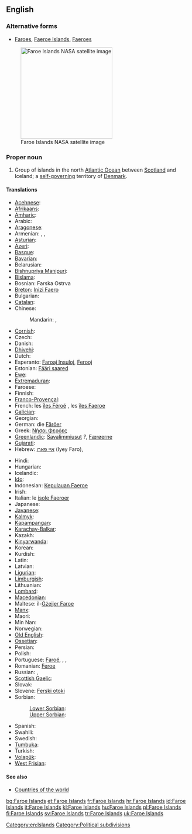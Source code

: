 ==English==

===Alternative forms===
* [[Faroes]], [[Faeroe Islands]], [[Faeroes]]

{{wikipedia}}
[[File:Faroes030417-nasa(2).jpg|thumb|250px|upright|Faroe Islands NASA satellite image]]
===Proper noun===
{{en-proper noun}}

# Group of islands in the north [[Atlantic Ocean]] between [[Scotland]] and Iceland; a [[self-governing]] territory of [[Denmark]].

====Translations====
{{trans-top|group of islands between Scotland and Iceland}}
* [[Acehnese]]: {{tø|ace|Pulo-pulo Faroe}}
* [[Afrikaans]]: {{t|af|Faroëreilande}}
* [[Amharic]]: {{t|am|ፋሮ ደሴቶች|sc=Ethi}}
* Arabic: {{t|ar|جزر فارو|f|p|tr=juzur faaruu}}
* [[Aragonese]]: {{t|an|Islas Feroe|f|p}}
* Armenian: {{t-|hy|Ֆարերներ|tr=Fareryan kłziner|p}}, {{qualifier|the islands}} {{t-|hy|Ֆարերյան կղզիներ|tr=Fareryan kłziner|p}}, {{qualifier|the country}} {{t-|hy|Ֆարերյան կղզիներ|alt=Ֆարերյան Կղզիներ|tr=Fareryan Kłziner|p}}
* [[Asturian]]: {{t|ast|Islles Feroe|f|p}}
* [[Azeri]]: {{t|az|Farer adaları}}
* [[Basque]]: {{t|eu|Faroeak}}
* [[Bavarian]]: {{tø|bar|Färöer|p}}
* Belarusian: {{t|be|Фарэрскія астравы|m|p|sc=Cyrl}}
* [[Bishnupriya Manipuri]]: {{tø|bpy|ফারো দ্বীপমালা}}
* [[Bislama]]: {{t|bi|Faroe aelan}}
* Bosnian: Farska Ostrva {{n|p}}
* [[Breton]]: [[Inizi Faero]]
* Bulgarian: {{t|bg|Ферьорски острови|m|p|sc=Cyrl}}
* [[Catalan]]: {{t|ca|illes Fèroe|f|p}}
* Chinese:
*: Mandarin: {{t|cmn|法羅群島|sc=Hani}}, {{t|cmn|法罗群岛|tr=Fǎluō qúndǎo|sc=Hani}}
* [[Cornish]]: {{t|kw|Ynysow Faroe}}
* Czech: {{t+|cs|Faerské ostrovy|m|p}}
* Danish: {{t+|da|Færøerne}}
* [[Dhivehi]]: {{t|dv|ފަރޮއޭ ޖަޒީރާ|sc=Thaa}}
* Dutch: {{t+|nl|Faeröer}}
* Esperanto: [[Faroaj Insuloj]], [[Ferooj]]
* Estonian: [[Fääri saared]]
* [[Ewe]]: {{tø|ee|Faroe Islands}}
* [[Extremaduran]]: {{tø|ext|Islas Feroes}}
* Faroese: {{t+|fo|Føroyar|f|p|xs=Faroese}}
* Finnish: {{t+|fi|Färsaaret}}
* [[Franco-Provençal]]: {{tø|frp|Iles Fèroè}}
* French: les [[îles Féroé]] {{f|p}}, les [[îles Faeroe]] {{f|p}}
* [[Galician]]: {{t|gl|Illas Feroe|f|p}}
* Georgian: {{t|ka|ფარერის კუნძულები|sc=Geor}}
* German: die [[Färöer]]
* Greek: [[Νήσοι Φερόες]] {{n|p}}
* [[Greenlandic]]: [[Savalimmiusut]] ''?'', [[Færøerne]]
* [[Gujarati]]: {{t|gu|ફરો દ્વિપ|sc=Gujr}}
* Hebrew: [[איי פארו]] (Iyey Faro), {{t|he|איי פארו|tr=Iyey Faro}}
{{trans-mid}}
* Hindi: {{t|hi|फ़रो द्वीपसमूह|sc=Deva}}
* Hungarian: {{t|hu|Feröer-szigetek|p}}
* Icelandic: {{t+|is|Færeyjar|f|p}}
* [[Ido]]: {{t|io|Faero}}
* Indonesian: [[Kepulauan Faeroe]]
* Irish: {{t|ga|Oileáin Fharó}}
* Italian: le [[isole Faeroer]] {{f|p}}
* Japanese: {{t|ja|フェロー諸島|tr=Ferō shotō}}
* [[Javanese]]: {{t|jv|Kapuloan Faroe}}
* [[Kalmyk]]: {{tø|xal|Форойсин Арлс}}
* [[Kapampangan]]: {{tø|pam|Pulung Faroe}}
* [[Karachay-Balkar]]: {{tø|krc|Фарер айрымканла|sc=Cyrl}}
* Kazakh: {{t|kk|Фарер аралдары|sc=Cyrl}}
* [[Kinyarwanda]]: {{t|rw|Ibirwa bya Farowe}}
* Korean: {{t|ko|파로에 군도|tr=Palo-e gundo}}
* Kurdish: {{t|ku|Giravên Feroe|sc=ku-Arab}}
* Latin: {{t|la|Insulae Faeroae}}
* Latvian: {{t|lv|Fēru Salas|xs=Latvian}}
* [[Ligurian]]: {{tø|lij|Isoe Farœ}}
* [[Limburgish]]: {{t|li|Faeröer}}
* Lithuanian: {{t|lt|Farerai}}
* [[Lombard]]: {{tø|lmo|Faroe}}
* [[Macedonian]]: {{t|mk|Фарски Острови|m|p|tr=Fárski Óstrovi}}
* Maltese: il-[[Gżejjer Faroe]]
* [[Manx]]: {{t|gv|Ellanyn ny Geyrragh}}
* Maori: {{t|mi|Moutere Faroe}}
* Min Nan: {{t|zh-min-nan|Mî-iûⁿ Kûn-tó}}
* Norwegian: {{t|no|Færøyene}}
* [[Old English]]: {{t|ang|Faroisca Iega|alt=Faroisca Īega}}
* [[Ossetian]]: {{tø|os|Фареры сакъадæхтæ|sc=Cyrl}}
* Persian: {{t|fa|فارو|sc=fa-Arab}}
* Polish: {{t+|pl|Wyspy Owcze|f|p}}
* Portuguese: [[Faroé]], {{t|pt|Ilhas Feroé|f|p}}, {{t|pt|Ilhas Faroé|f|p}}, {{t|pt|Ilhas Feroe|f|p}}
* Romanian: [[Feroe]]
* Russian: {{t-|ru|Фарерские острова|m|p|tr=Farérskije ostrová}}, {{t|ru|Фареры|p|sc=Cyrl}}
* [[Scottish Gaelic]]: {{t-|gd|Eileanan Fàro|m|p|alt=na h-Eileanan Fàro|xs=Scottish Gaelic}}
* Slovak: {{t-|sk|Faerské ostrovy|m|p}}
* Slovene: [[Ferski otoki]] {{m|p}}
* Sorbian:
*: [[Lower Sorbian]]: {{tø|dsb|Färöje}}
*: [[Upper Sorbian]]: {{t|hsb|Färöje}}
* Spanish: {{t+|es|Islas Feroe|f|p}}
* Swahili: {{t|sw|Visiwa vya Faroe}}
* Swedish: {{t+|sv|Färöarna}}
* [[Tumbuka]]: {{tø|tum|Vilumba vya Faroe}}
* Turkish: {{t+|tr|Faroe Adaları}}
* [[Volapük]]: {{t|vo|Färövuäns}}
* [[West Frisian]]: {{t|fy|Faeröer}}
{{trans-bottom}}

====See also====
* [[Appendix:Countries of the world|Countries of the world]]

[[Category:en:Islands]]
[[Category:Political subdivisions]]

[[bg:Faroe Islands]]
[[et:Faroe Islands]]
[[fr:Faroe Islands]]
[[hr:Faroe Islands]]
[[id:Faroe Islands]]
[[it:Faroe Islands]]
[[kl:Faroe Islands]]
[[hu:Faroe Islands]]
[[pl:Faroe Islands]]
[[fi:Faroe Islands]]
[[sv:Faroe Islands]]
[[tr:Faroe Islands]]
[[uk:Faroe Islands]]